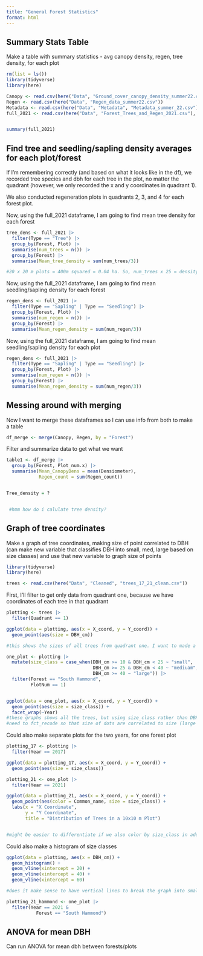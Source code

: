 ```yaml
---
title: "General Forest Statistics"
format: html
---
```


## Summary Stats Table 
Make a table with summary statistics - avg canopy density, regen, tree density, for each plot 


```r
rm(list = ls())
library(tidyverse)
library(here)

Canopy <- read.csv(here("Data", "Ground_cover_canopy_density_summer22.csv"))
Regen <- read.csv(here("Data", "Regen_data_summer22.csv"))
Metadata <- read.csv(here("Data", "Metadata", "Metadata_summer_22.csv"))
full_2021 <- read.csv(here("Data", "Forest_Trees_and_Regen_2021.csv"), stringsAsFactors = TRUE)


summary(full_2021)
```


## Find tree and seedling/sapling density averages for each plot/forest

If I'm remembering correctly (and based on what it looks like in the df), we recorded tree species and dbh for each tree in the plot, no matter the quadrant (however, we only recorded the x and y coordinates in quadrant 1). 

We also conducted regeneration plots in quadrants 2, 3, and 4 for each forest plot. 


Now, using the full_2021 dataframe, I am going to find mean tree density for each forest
```r
tree_dens <- full_2021 |> 
  filter(Type == "Tree") |>
  group_by(Forest, Plot) |>
  summarise(num_trees = n()) |>
  group_by(Forest) |>
  summarise(Mean_tree_density = sum(num_trees/3))

#20 x 20 m plots = 400m squared = 0.04 ha. So, num_trees x 25 = density of trees per ha. Not sure if we need this informaiton? But from what I've read it seems like tree density is usaully reported in trees/ha. (mutate(dens_ha = (num_trees*25)) |>)
```

Now, using the full_2021 dataframe, I am going to find mean seedling/sapling density for each forest
```r
regen_dens <- full_2021 |> 
  filter(Type == "Sapling" | Type == "Seedling") |>
  group_by(Forest, Plot) |>
  summarise(num_regen = n()) |>
  group_by(Forest) |>
  summarise(Mean_regen_density = sum(num_regen/3))
```



Now, using the full_2021 dataframe, I am going to find mean seedling/sapling density for each plot
```r
regen_dens <- full_2021 |> 
  filter(Type == "Sapling" | Type == "Seedling") |>
  group_by(Forest, Plot) |>
  summarise(num_regen = n()) |>
  group_by(Forest) |>
  summarise(Mean_regen_density = sum(num_regen/3))
```



## Messing around with merging 
Now I want to merge these dataframes so I can use info from both to make a table 
```r
df_merge <- merge(Canopy, Regen, by = "Forest") 
```


Filter and summarize data to get what we want
```r
table1 <- df_merge |>
  group_by(Forest, Plot_num.x) |>
  summarise(Mean_CanopyDens = mean(Densiometer),
            Regen_count = sum(Regen_count))


Tree_density = ?


 #hmm how do i calulate tree density?  
```



 
## Graph of tree coordinates

Make a graph of tree coordinates, making size of point correlated to DBH (can make new variable that classifies DBH into small, med, large based on size classes) and use that new variable to graph size of points

```r
library(tidyverse)
library(here)

trees <- read.csv(here("Data", "Cleaned", "trees_17_21_clean.csv"))
```

First, I'll filter to get only data from quadrant one, because we have coordinates of each tree in that quadrant
```r
plotting <- trees |>
  filter(Quadrant == 1)
```

```r
ggplot(data = plotting, aes(x = X_coord, y = Y_coord)) +
  geom_point(aes(size = DBH_cm))

#this shows the sizes of all trees from quadrant one. I want to made a new variable called size_class that groups DBHs into small, mediaum, and large size classes. Also, I want to make a plot with just trees from 2017, and one with just trees from 2021 to visualize growth. 
```


```r
one_plot <- plotting |>
  mutate(size_class = case_when(DBH_cm >= 10 & DBH_cm < 25 ~ "small",
                                DBH_cm >= 25 & DBH_cm < 40 ~ "mediuam",
                                DBH_cm >= 40 ~ "large")) |>
  filter(Forest == "South Hammond",
         PlotNum == 1)


ggplot(data = one_plot, aes(x = X_coord, y = Y_coord)) +
  geom_point(aes(size = size_class)) +
  facet_wrap(~Year)
#these graphs shows all the trees, but using size_class rather than DBH itself 
#need to fct_recode so that size of dots are correlated to size (large tree = large points)
```


Could also make separate plots for the two years, for one forest plot 
```r
plotting_17 <- plotting |>
  filter(Year == 2017) 

ggplot(data = plotting_17, aes(x = X_coord, y = Y_coord)) +
  geom_point(aes(size = size_class))

plotting_21 <- one_plot |>
  filter(Year == 2021)

ggplot(data = plotting_21, aes(x = X_coord, y = Y_coord)) +
  geom_point(aes(color = Common_name, size = size_class)) +
  labs(x = "X Coordinate",
       y = "Y Coordinate",
       title = "Distribution of Trees in a 10x10 m Plot")


#might be easier to differentiate if we also color by size_class in addition to using size? 
```

Could also make a histogram of size classes
```r
ggplot(data = plotting, aes(x = DBH_cm)) +
  geom_histogram() +
  geom_vline(xintercept = 20) +
  geom_vline(xintercept = 40) +
  geom_vline(xintercept = 60)

#does it make sense to have vertical lines to break the graph into small, medium, and large dbh size classes? Need to figure out how to lable the lines if I keep them 
```


```r
plotting_21_hammond <- one_plot |>
  filter(Year == 2021 &
           Forest == "South Hammond") 
```










## ANOVA for mean DBH 

Can run ANOVA for mean dbh between forests/plots 






